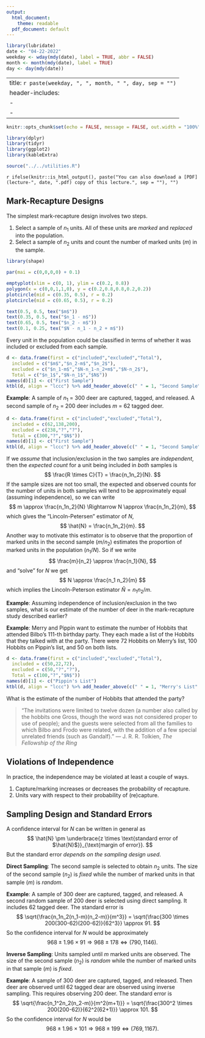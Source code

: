 ```yaml
---
output:
  html_document:
    theme: readable
  pdf_document: default
---
```


```r
library(lubridate)
date <- "04-22-2022"
weekday <- wday(mdy(date), label = TRUE, abbr = FALSE)
month <- month(mdy(date), label = TRUE)
day <- day(mdy(date))
```

---
title: `r paste(weekday, ", ", month, " ", day, sep = "")`
header-includes:
  - \usepackage{float}
  - \usepackage{booktabs}
---

```r
knitr::opts_chunk$set(echo = FALSE, message = FALSE, out.width = "100%", fig.width = 9, fig.align = "center", cache = FALSE, dev = ifelse(knitr::is_html_output(), "png", "pdf"))
```

```r
library(dplyr)
library(tidyr)
library(ggplot2)
library(kableExtra)
```

```r
source("../../utilities.R")
```

`r ifelse(knitr::is_html_output(), paste("You can also download a [PDF](lecture-", date, ".pdf) copy of this lecture.", sep = ""), "")`

## Mark-Recapture Designs

The simplest mark-recapture design involves two steps.

1. Select a sample of $n_1$ units. All of these units are *marked* and *replaced* into the population.
2. Select a sample of $n_2$ units and count the number of marked units ($m$) in the sample. 

```r
library(shape)

par(mai = c(0,0,0,0) + 0.1)

emptyplot(xlim = c(0, 1), ylim = c(0.2, 0.8))
polygon(x = c(0,0,1,1,0), y = c(0.2,0.8,0.8,0.2,0.2))
plotcircle(mid = c(0.35, 0.5), r = 0.2)
plotcircle(mid = c(0.65, 0.5), r = 0.2)

text(0.5, 0.5, tex("$m$"))
text(0.35, 0.5, tex("$n_1 - m$"))
text(0.65, 0.5, tex("$n_2 - m$"))
text(0.1, 0.25, tex("$N - n_1 - n_2 + m$"))
```

Every unit in the population could be classified in terms of whether it was included or excluded from each sample.
```r
d <- data.frame(first = c("included","excluded","Total"),
  included = c("$m$","$n_2-m$","$n_2$"),
  excluded = c("$n_1-m$","$N-n_1-n_2+m$","$N-n_2$"),
  Total = c("$n_1$","$N-n_1$","$N$"))
names(d)[1] <- c("First Sample")
ktbl(d, align = "lccc") %>% add_header_above(c(" " = 1, "Second Sample" = 2, " " = 1)) %>% column_spec(1, bold = knitr::is_html_output())
```

**Example**: A sample of $n_1$ = 300 deer are captured, tagged, and released. A second sample of $n_2$ = 200 deer includes $m$ = 62 tagged deer.
```r
d <- data.frame(first = c("included","excluded","Total"),
  included = c(62,138,200),
  excluded = c(238,"?","?"),
  Total = c(300,"?","$N$"))
names(d)[1] <- c("First Sample")
ktbl(d, align = "lccc") %>% add_header_above(c(" " = 1, "Second Sample" = 2, " " = 1)) %>% column_spec(1, bold = knitr::is_html_output())
```

If we *assume* that inclusion/exclusion in the two samples are *independent*, then the *expected count* for a unit being included in *both* samples is
$$
  \frac{R \times C}{T} = \frac{n_1n_2}{N}.
$$
If the sample sizes are not too small, the expected and observed counts for the number of units in both samples will tend to be approximately equal (assuming independence), so we can write
$$
  m \approx \frac{n_1n_2}{N} \Rightarrow N \approx \frac{n_1n_2}{m},
$$
which gives the "Lincoln-Petersen" estimator of $N$,
$$
  \hat{N} = \frac{n_1n_2}{m}.
$$
Another way to motivate this estimator is to observe that the proportion of marked units in the second sample ($m/n_2$) estimates the proportion of marked units in the population ($n_1/N$). So if we write
$$
  \frac{m}{n_2} \approx \frac{n_1}{N},
$$
and "solve" for $N$ we get
$$
  N \approx \frac{n_1 n_2}{m}
$$
which implies the Lincoln-Peterson estimator $\hat{N} = n_1 n_2 / m$. 
\pagebreak

**Example**: Assuming independence of inclusion/exclusion in the two samples, what is our estimate of the number of deer in the mark-recapture study described earlier?

\vspace{3cm}

**Example**: Merry and Pippin want to estimate the number of Hobbits that attended Bilbo's 111-th birthday party. They each made a list of the Hobbits that they talked with at the party. There were 72 Hobbits on Merry's list, 100 Hobbits on Pippin's list, and 50 on both lists. 
```r
d <- data.frame(first = c("included","excluded","Total"),
  included = c(50,22,72),
  excluded = c(50,"?","?"),
  Total = c(100,"?","$N$"))
names(d)[1] <- c("Pippin's List")
ktbl(d, align = "lccc") %>% add_header_above(c(" " = 1, "Merry's List" = 2, " " = 1)) %>% column_spec(1, bold = knitr::is_html_output())
```
What is the estimate of the number of Hobbits that attended the party?

> "The invitations were limited to twelve dozen (a number also called by the hobbits one Gross, 
> though the word was not considered proper to use of people); and the guests were selected from 
> all the families to which Bilbo and Frodo were related, with the addition of a few special 
> unrelated friends (such as Gandalf)." --- J. R. R. Tolkien, *The Fellowship of the Ring* 

\pagebreak

## Violations of Independence

In practice, the independence may be violated at least a couple of ways.

1. Capture/marking increases or decreases the probability of recapture.
0. Units vary with respect to their probability of (re)capture.

## Sampling Design and Standard Errors

A confidence interval for $N$ can be written in general as
$$
	\hat{N} \pm \underbrace{z \times 
	\text{standard error of $\hat{N}$}}_{\text{margin of error}}.
$$
But the standard error *depends on the sampling design used*.

**Direct Sampling**: The second sample is selected to obtain $n_2$ units. The size of the second sample ($n_2$) is *fixed* while the number of marked units in that sample ($m$) is *random*. 

**Example**: A sample of 300 deer are captured, tagged, and released. A second random sample of 200 deer is selected using direct sampling. It includes 62 tagged deer. The standard error is
$$
\sqrt{\frac{n_1n_2(n_1-m)(n_2-m)}{m^3}} = \sqrt{\frac{300 \times 200(300-62)(200-62)}{62^3}} \approx 91.
$$
So the confidence interval for $N$ would be approximately
$$
   968 \pm 1.96 \times 91 \Rightarrow 968 \pm 178 \Leftrightarrow (790, 1146).
$$

**Inverse Sampling**: Units sampled until $m$ marked units are observed. The size of the second sample ($n_2$) is *random* while the number of marked units in that sample ($m$) is *fixed*.

**Example**: A sample of 300 deer are captured, tagged, and released. Then deer are observed until 62 tagged dear are observed using inverse sampling. This requires observing 200 deer. The standard error is
$$
\sqrt{\frac{n_1^2n_2(n_2-m)}{m^2(m+1)}} = \sqrt{\frac{300^2 \times 200(200-62)}{62^2(62+1)}} \approx 101.
$$
So the confidence interval for $N$ would be 
$$
   968 \pm 1.96 \times 101 \Rightarrow 968 \pm 199 \Leftrightarrow (769, 1167).
$$
